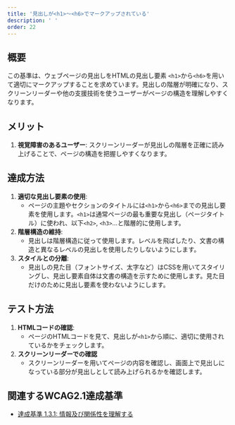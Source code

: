 ```yaml
---
title: '見出しが<h1>〜<h6>でマークアップされている'
description: ' '
order: 22
---
```


## 概要
この基準は、ウェブページの見出しをHTMLの見出し要素 `<h1>`から`<h6>`を用いて適切にマークアップすることを求めています。見出しの階層が明確になり、スクリーンリーダーや他の支援技術を使うユーザーがページの構造を理解しやすくなります。

## メリット
1. **視覚障害のあるユーザー**: スクリーンリーダーが見出しの階層を正確に読み上げることで、ページの構造を把握しやすくなります。

## 達成方法
1. **適切な見出し要素の使用**:
    - ページの主題やセクションのタイトルには`<h1>`から`<h6>`までの見出し要素を使用します。`<h1>`は通常ページの最も重要な見出し（ページタイトル）に使われ、以下`<h2>`, `<h3>`…と階層的に使用します。
2. **階層構造の維持**:
    - 見出しは階層構造に従って使用します。レベルを飛ばしたり、文書の構造と異なるレベルの見出しを使用したりしないようにします。
3. **スタイルとの分離**:
    - 見出しの見た目（フォントサイズ、太字など）はCSSを用いてスタイリングし、見出し要素自体は文書の構造を示すために使用します。見た目だけのために見出し要素を使わないようにします。

## テスト方法
1. **HTMLコードの確認**:
    - ページのHTMLコードを見て、見出しが`<h1>`から順に、適切に使用されているかをチェックします。
2. **スクリーンリーダーでの確認**
    - スクリーンリーダーを用いてページの内容を確認し、画面上で見出しになっている部分が見出しとして読み上げられるかを確認します。

## 関連するWCAG2.1達成基準
- [達成基準 1.3.1: 情報及び関係性を理解する](https://waic.jp/translations/WCAG21/Understanding/info-and-relationships.html)
